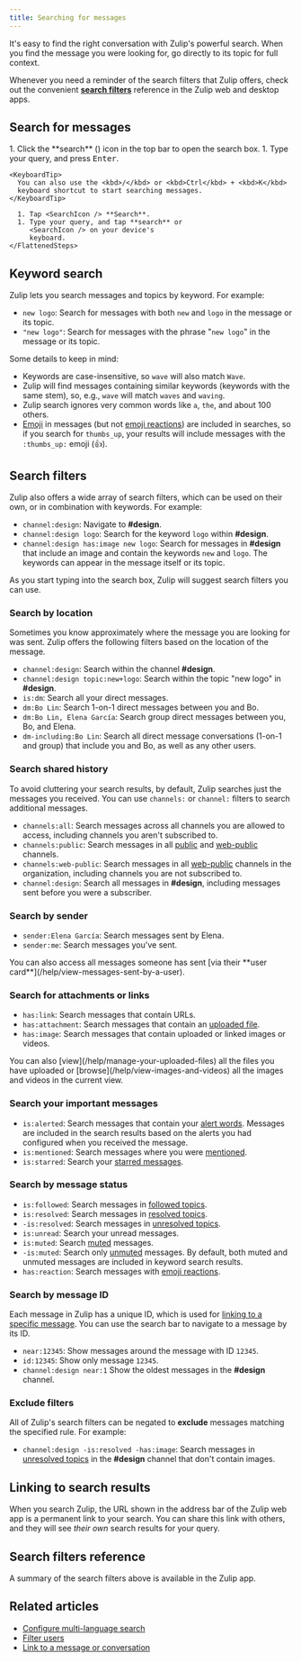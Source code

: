 ```yaml
---
title: Searching for messages
---
```






It's easy to find the right conversation with Zulip's powerful search. When you
find the message you were looking for, go directly to its topic for full context.

Whenever you need a reminder of the search filters that Zulip offers, check out
the convenient [**search filters**](#search-filters-reference) reference
in the Zulip web and desktop apps.

## Search for messages

<Tabs>
  <TabItem label="Desktop/Web">
    <Steps>
      1. Click the **search** (<SearchIcon />) icon in the top bar to open the search box.
      1. Type your query, and press <kbd>Enter</kbd>.
    </Steps>

    <KeyboardTip>
      You can also use the <kbd>/</kbd> or <kbd>Ctrl</kbd> + <kbd>K</kbd>
      keyboard shortcut to start searching messages.
    </KeyboardTip>
  </TabItem>

  <TabItem label="Mobile">
    <FlattenedSteps>
      <MobileMenu />

      1. Tap <SearchIcon /> **Search**.
      1. Type your query, and tap **search** or
         <SearchIcon /> on your device's
         keyboard.
    </FlattenedSteps>
  </TabItem>
</Tabs>

## Keyword search

Zulip lets you search messages and topics by keyword. For example:

* `new logo`: Search for messages with both `new` and `logo` in the message or
  its topic.
* `"new logo"`: Search for messages with the phrase "`new logo`" in the message
  or its topic.

Some details to keep in mind:

* Keywords are case-insensitive, so `wave` will also match `Wave`.
* Zulip will find messages containing similar keywords (keywords with the same
  stem), so, e.g., `wave` will match `waves` and `waving`.
* Zulip search ignores very common words like `a`, `the`, and about 100 others.
* [Emoji](/help/emoji-and-emoticons) in messages (but not [emoji
  reactions](/help/emoji-reactions)) are included in searches, so if you search
  for `thumbs_up`, your results will include messages with the `:thumbs_up:` emoji (👍).

## Search filters

Zulip also offers a wide array of search filters, which can be used on their
own, or in combination with keywords. For example:

* `channel:design`: Navigate to **#design**.
* `channel:design logo`: Search for the keyword `logo` within **#design**.
* `channel:design has:image new logo`: Search for messages in **#design** that
  include an image and contain the keywords `new` and `logo`. The keywords can
  appear in the message itself or its topic.

<ZulipTip>
  As you start typing into the search box, Zulip will suggest search filters
  you can use.
</ZulipTip>

### Search by location

Sometimes you know approximately where the message you are looking for was sent.
Zulip offers the following filters based on the location of the message.

* `channel:design`: Search within the channel **#design**.
* `channel:design topic:new+logo`: Search within the topic "new logo" in
  **#design**.
* `is:dm`: Search all your direct messages.
* `dm:Bo Lin`: Search 1-on-1 direct messages between you and Bo.
* `dm:Bo Lin, Elena García`: Search group direct messages
  between you, Bo, and Elena.
* `dm-including:Bo Lin`: Search all direct message conversations
  (1-on-1 and group) that include you and Bo, as well as any other users.

### Search shared history

To avoid cluttering your search results, by default, Zulip searches just the
messages you received. You can use `channels:` or `channel:` filters to search
additional messages.

* `channels:all`: Search messages across all channels you are allowed to access,
  including channels you aren't subscribed to.
* `channels:public`: Search messages in all
  [public](/help/channel-permissions#public-channels) and
  [web-public](/help/channel-permissions#web-public-channels) channels.
* `channels:web-public`: Search messages in all
  [web-public](/help/change-the-privacy-of-a-channel) channels in the organization,
  including channels you are not subscribed to.
* `channel:design`: Search all messages in **#design**, including messages sent
  before you were a subscriber.

### Search by sender

* `sender:Elena García`: Search messages sent by Elena.
* `sender:me`: Search messages you've sent.

<ZulipTip>
  You can also access all messages someone has sent [via their **user
  card**](/help/view-messages-sent-by-a-user).
</ZulipTip>

### Search for attachments or links

* `has:link`: Search messages that contain URLs.
* `has:attachment`: Search messages that contain an [uploaded
  file](/help/share-and-upload-files).
* `has:image`: Search messages that contain uploaded or linked images or videos.

<ZulipTip>
  You can also [view](/help/manage-your-uploaded-files) all the files you
  have uploaded or [browse](/help/view-images-and-videos) all the images and
  videos in the current view.
</ZulipTip>

### Search your important messages

* `is:alerted`: Search messages that contain your [alert
  words](/help/dm-mention-alert-notifications#alert-words). Messages are
  included in the search results based on the alerts you had configured when you
  received the message.
* `is:mentioned`: Search messages where you were
  [mentioned](/help/mention-a-user-or-group).
* `is:starred`: Search your [starred messages](/help/star-a-message).

### Search by message status

* `is:followed`: Search messages in [followed topics](/help/follow-a-topic).
* `is:resolved`: Search messages in [resolved topics](/help/resolve-a-topic).
* `-is:resolved`: Search messages in [unresolved topics](/help/resolve-a-topic).
* `is:unread`: Search your unread messages.
* `is:muted`: Search [muted](/help/mute-a-topic) messages.
* `-is:muted`: Search only [unmuted](/help/mute-a-topic) messages. By default,
  both muted and unmuted messages are included in keyword search results.
* `has:reaction`: Search messages with [emoji reactions](/help/emoji-reactions).

### Search by message ID

Each message in Zulip has a unique ID, which is used for [linking to a specific
message](/help/link-to-a-message-or-conversation#link-to-zulip-from-anywhere).
You can use the search bar to navigate to a message by its ID.

* `near:12345`: Show messages around the message with ID `12345`.
* `id:12345`: Show only message `12345`.
* `channel:design near:1` Show the oldest messages in the **#design** channel.

### Exclude filters

All of Zulip's search filters can be negated to **exclude** messages matching
the specified rule. For example:

* `channel:design -is:resolved -has:image`: Search messages in [unresolved
  topics](/help/resolve-a-topic) in the **#design** channel that don't contain
  images.

## Linking to search results

When you search Zulip, the URL shown in the address bar of the Zulip web app is a
permanent link to your search. You can share this link with others, and they
will see *their own* search results for your query.

## Search filters reference

A summary of the search filters above is available in the Zulip app.

<Tabs>
  <TabItem label="Desktop/Web">
    <FlattenedSteps>
      <NavigationSteps target="relative/help/search-filters" />
    </FlattenedSteps>
  </TabItem>
</Tabs>

## Related articles

* [Configure multi-language search](/help/configure-multi-language-search)
* [Filter users](/help/user-list#filter-users)
* [Link to a message or
  conversation](/help/link-to-a-message-or-conversation#link-to-zulip-from-anywhere)
